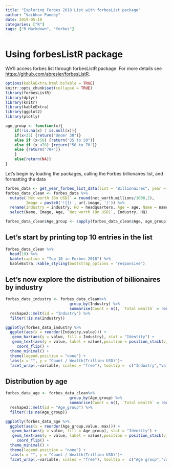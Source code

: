 ```yaml
---
title: "Exploring Forbes 2018 List with forbesList package"
author: "Vaibhav Pandey"
date: 2019-05-18
categories: ["R"]
tags: ["R Markdown", "forbes"]
---
```



# Using forbesListR package

We'll access forbes list through forbesListR package. For more details see <https://github.com/abresler/forbesListR>.

```r
options(kableExtra.html.bsTable = TRUE)
knitr::opts_chunk$set(collapse = TRUE)
library(forbesListR)
library(dplyr)
library(knitr)
library(kableExtra)
library(ggplot2)
library(plotly)

age_group <- function(x){
    if(!is.na(x) | is.null(x)){
    if(x<35) {return("Under 30")}
    else if (x<50) {return("35 to 50")}
    else if (x <70) {return("50 to 70")}
    else {return("70+")}
    }
    else{return(NA)}
}
```

Let's begin by loading the packages, calling the Forbes billionaires list, and formatting the data
```r
forbes_data <- get_year_forbes_list_data(list = "Billionaires", year = 2018)
forbes_data_clean <- forbes_data %>% 
  mutate(`Net worth (Bn USD)` = round(net_worth.millions/1000,2),
         Image = paste0('![](', url.image, ')')) %>% 
  rename(Industry = industry, HQ = headquarters, Age = age, Name = name) %>%
  select(Name, Image, Age, `Net worth (Bn USD)`, Industry, HQ)

forbes_data_clean$Age_group <- sapply(forbes_data_clean$Age, age_group)
```


## Let's start by printing top 10 entries in the list
```r
forbes_data_clean %>% 
  head(10) %>%
  kable(caption = "Top 10 in Forbes 2018") %>% 
  kableExtra::kable_styling(bootstrap_options = "responsive")
```

## Let's now explore the distribution of billionaires by industry
```r
forbes_data_industry <- forbes_data_clean%>%
                            group_by(Industry) %>%
                            summarise(Count = n(), `Total wealth` = round(sum(`Net worth (Bn USD)`, na.rm = TRUE)/1000,2)) %>% 
  reshape2::melt(id = "Industry") %>%
  filter(!is.na(Industry))

ggplotly(forbes_data_industry %>% 
  ggplot(aes(x = reorder(Industry,value))) +
   geom_bar(aes(y = value, fill = Industry), stat = "Identity") +
   geom_text(aes(y = value, label = value),position = position_stack(vjust = 0.5), color = "#ffffff", size = 3, check_overlap = TRUE) +
     coord_flip() +
  theme_minimal() +
  theme(legend.position = "none") + 
  labs(x = "", y = "Count / Wealth(Trillion USD)")+
  facet_wrap(.~variable, scales = "free"), tooltip =  c("Industry","value") )
```


## Distribution by age
```r
forbes_data_age <- forbes_data_clean%>%
                            group_by(Age_group) %>%
                            summarise(Count = n(), `Total wealth` = round(sum(`Net worth (Bn USD)`, na.rm = TRUE)/1000,2)) %>% 
  reshape2::melt(id = "Age_group") %>%
  filter(!is.na(Age_group))

ggplotly(forbes_data_age %>% 
  ggplot(aes(x = reorder(Age_group,value, max))) +
   geom_bar(aes(y = value, fill = Age_group), stat = "Identity") +
   geom_text(aes(y = value, label = value),position = position_stack(vjust = 0.5), color = "#ffffff", size = 3, check_overlap = TRUE) +
     coord_flip() +
  theme_minimal() +
  theme(legend.position = "none") + 
  labs(x = "", y = "Count / Wealth(Trillion USD)")+
  facet_wrap(.~variable, scales = "free"), tooltip =  c("Age group","value") )
```

